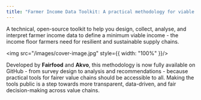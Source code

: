 ```yaml
---
title: "Farmer Income Data Toolkit: A practical methodology for viable farmer income"
---
```


A technical, open-source toolkit to help you design, collect, analyse, and interpret farmer income data to define a minimum viable income \- the income floor farmers need for resilient and sustainable supply chains.

<img src="/images/cover-image.jpg" style={{ width: "100%" }}/>

Developed by **Fairfood** and **Akvo**, this methodology is now fully available on GitHub \- from survey design to analysis and recommendations \- because practical tools for fairer value chains should be accessible to all. Making the tools public is a step towards more transparent, data-driven, and fair decision-making across value chains.